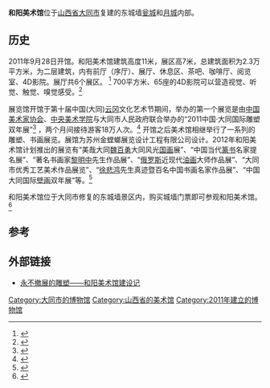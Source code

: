 {{Infobox Museum
 |name          = 和阳美术馆
 |image         = 
 |imagesize     = 
 |caption       = 
 |坐标          = {{coord|40|5|31.3|N|113|18|22.2|E|display=inline,title}}
 |map_type= China Shanxi
 |latitude= 40.083
 |longitude=113.3
 |map_size= 200
 |map_type_zh= 山西省
 |established   =2011年9月28日
 |dissolved     = 
 |location      = {{CHN}}[[山西省|山西省]][[大同市|大同市]][[城区_(大同市)|城区]]东城墙
 |type          = 综合性展馆
 |visitors      = 
 |director      = 
 |curator       = 
 |publictransit = 
 |website       = 
}}
'''和阳美术馆'''位于[[山西省|山西省]][[大同市|大同市]]复建的东城墙[[瓮城|瓮城]]和[[月城|月城]]内部。

==历史==
2011年9月28日开馆。和阳美术馆建筑高度11米，展区高7米，总建筑面积为2.3万平方米，为二层建筑，内有前厅（序厅）、展厅、休息区、茶吧、咖啡厅、阅览室、4D影院。展厅共6个展区。 <ref>{{cite news|title=东城墙瓮城和阳美术馆工程扫尾|url=http://www.dtnews.cn/html/news/dt/2011/0903/19500.html|accessdate=2012-07-09|newspaper=大同晚报|date=2011-09-03}}{{dead link|date=2018年2月 |bot=InternetArchiveBot |fix-attempted=yes }}</ref> 700平方米、65座的4D影院可以营造视觉、听觉、触觉、嗅觉感受。<ref>{{cite news|title=东城墙环幕4D影院即将建成|url=http://www.dtnews.cn/html/news/dt/2011/0908/19768.html|accessdate=2012-07-09|newspaper=大同日报|date=2011-09-08}}{{dead link|date=2018年2月 |bot=InternetArchiveBot |fix-attempted=yes }}</ref> 

展览馆开馆于第十届中国(大同)[[云冈石窟|云冈]]文化艺术节期间，举办的第一个展览是由[[中国美术家协会|中国美术家协会]]、[[中央美术学院|中央美术学院]]与大同市人民政府联合举办的“2011中国·大同国际雕塑双年展”<ref>{{cite news|title=和阳美术馆今起盛装迎宾|url=http://www.dtnews.cn/html/news/dt/2011/0928/20780.html|accessdate=2012-07-09|newspaper=大同晚报|date=2011-09-28}}{{dead link|date=2018年2月 |bot=InternetArchiveBot |fix-attempted=yes }}</ref> ，两个月间接待游客18万人次。<ref>{{cite news|title=2011中国·大同国际雕塑双年展落幕|url=http://sx.people.com.cn/GB/189130/16440208.html|accessdate=2012-07-09|newspaper=大同晚报|date=2011-11-30|deadurl=yes|archiveurl=https://web.archive.org/web/20120304154328/http://sx.people.com.cn/GB/189130/16440208.html|archivedate=2012-03-04}}</ref> 开馆之后美术馆相继举行了一系列的雕塑、书画展览。展馆为苏州金螳螂展览设计工程有限公司设计。2012年和阳美术馆计划推出的展览有“美哉大同[[魏百勇|魏百勇]]大同风光[[国画|国画]]展”、“中国当代[[篆书|篆书]]名家提名展”、“著名书画家[[黎明中|黎明中]]先生作品展”、“[[俄罗斯|俄罗斯]]近现代[[油画|油画]]大师作品展”、“大同市优秀工艺美术作品展览”、“[[徐悲鸿|徐悲鸿]]先生真迹暨百名中国书画名家作品展”、“中国大同国际[[壁画|壁画]]双年展”等。<ref>{{cite news|title=和阳美术馆书画精品展接连不断至明年3月底前所有展览均已排满|url=http://npaper.dtnews.cn/File/dtwb/2012-6-11/20120610115022.htm?id=64375|accessdate=2012-07-09|newspaper=大同新闻网|date=2012-06-10}}{{dead link|date=2017年12月 |bot=InternetArchiveBot |fix-attempted=yes }}</ref> 

和阳美术馆位于大同市修复的东城墙景区内，购买城墙门票即可参观和阳美术馆。<ref>{{cite news|title=和阳美术馆新春有新看点|url=http://www.dtnews.cn/html/news/dt/2012/0119/26761.html|accessdate=2012-07-09|newspaper=大同日报|date=2012-01-19}}{{dead link|date=2018年2月 |bot=InternetArchiveBot |fix-attempted=yes }}</ref> 

== 参考 ==
{{reflist}}

== 外部链接 ==
* [http://culture.people.com.cn/n/2012/0704/c87423-18438057.html 永不撤展的雕塑——和阳美术馆建设记]{{Wayback|url=http://culture.people.com.cn/n/2012/0704/c87423-18438057.html |date=20120825152718 }}

[[Category:大同市的博物馆|Category:大同市的博物馆]]
[[Category:山西省的美术馆|Category:山西省的美术馆]]
[[Category:2011年建立的博物馆|Category:2011年建立的博物馆]]